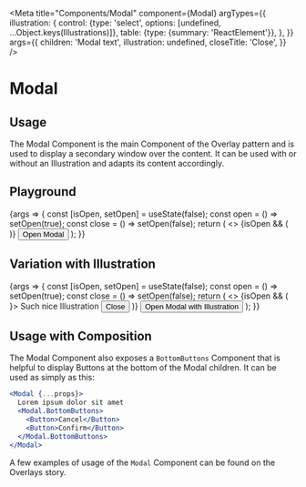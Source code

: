 
<Meta
  title="Components/Modal"
  component={Modal}
  argTypes={{
    illustration: {
      control: {type: 'select', options: [undefined, ...Object.keys(Illustrations)]},
      table: {type: {summary: 'ReactElement<IllustrationProps>'}},
    },
  }}
  args={{
    children: 'Modal text',
    illustration: undefined,
    closeTitle: 'Close',
  }}
/>

# Modal

## Usage

The Modal Component is the main Component of the Overlay pattern and is used to display a secondary window over the content.
It can be used with or without an Illustration and adapts its content accordingly.

## Playground

<Canvas>
  <Story name="Standard">
    {args => {
      const [isOpen, setOpen] = useState(false);
      const open = () => setOpen(true);
      const close = () => setOpen(false);
      return (
        <>
          {isOpen && (
            <Modal
              {...args}
              onClose={close}
              illustration={
                undefined === Illustrations[args.illustration]
                  ? undefined
                  : React.createElement(Illustrations[args.illustration])
              }
            />
          )}
          <Button onClick={open}>Open Modal</Button>
        </>
      );
    }}
  </Story>
</Canvas>

<ArgsTable story="Standard" />

## Variation with Illustration

<Canvas>
  <Story name="With Illustration">
    {args => {
      const [isOpen, setOpen] = useState(false);
      const open = () => setOpen(true);
      const close = () => setOpen(false);
      return (
        <>
          {isOpen && (
            <Modal {...args} onClose={close} illustration={<Illustrations.ChannelsIllustration />}>
              Such nice Illustration
              <Modal.BottomButtons>
                <Button onClick={close}>Close</Button>
              </Modal.BottomButtons>
            </Modal>
          )}
          <Button onClick={open}>Open Modal with Illustration</Button>
        </>
      );
    }}
  </Story>
</Canvas>

## Usage with Composition

The Modal Component also exposes a `BottomButtons` Component that is helpful to display Buttons at the bottom of the Modal children. It can be used as simply as this:

```jsx
<Modal {...props}>
  Lorem ipsum dolor sit amet
  <Modal.BottomButtons>
    <Button>Cancel</Button>
    <Button>Confirm</Button>
  </Modal.BottomButtons>
</Modal>
```

A few examples of usage of the `Modal` Component can be found on the <LinkTo kind="Patterns/Overlays" story="Confirm Modal">Overlays story.</LinkTo>
